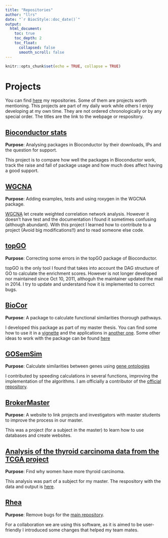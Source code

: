 ```yaml
---
title: "Repositories"
author: "llrs"
date: "`r BiocStyle::doc_date()`"
output:
  html_document:
    toc: true
    toc_depth: 2
    toc_float: 
      collapsed: false
      smooth_scroll: false
---
```


<script>
  (function(i,s,o,g,r,a,m){i['GoogleAnalyticsObject']=r;i[r]=i[r]||function(){
  (i[r].q=i[r].q||[]).push(arguments)},i[r].l=1*new Date();a=s.createElement(o),
  m=s.getElementsByTagName(o)[0];a.async=1;a.src=g;m.parentNode.insertBefore(a,m)
  })(window,document,'script','https://www.google-analytics.com/analytics.js','ga');

  ga('create', 'UA-57101844-4', 'auto');
  ga('send', 'pageview');

</script>


```r
knitr::opts_chunk$set(echo = TRUE, collapse = TRUE)
```

# Projects

You can find [here](https://github.com/llrs?tab=repositories) my repositories. Some of them are projects worth mentioning. This projects are part of my daily work while others I enjoy developing at my own time. They are not ordered chronologically or by any special order. The titles are the link to the webpage or respository.

## [Bioconductor stats](https://llrs.github.com/BiocStats/) 

**Purpose**:  Analysing packages in Bioconductor by their downloads, IPs and the question for support.

This project is to compare how well the packages in Bioconductor work, track the raise and fall of package usage and how much does affect having a good support. 
    
## [WGCNA](https://github.com/llrs/WGCNA/) 

**Purpose**: Adding examples, tests and using roxygen in the WGCNA package.  

[WGCNA](https://labs.genetics.ucla.edu/horvath/CoexpressionNetwork/Rpackages/WGCNA/) let create weighted correlation network analysis. However it doesn't have test and the documentation I found it sometimes confusing (although abundant). With this project I learned how to contribute to a project (Avoid big modifications!!) and to read someone else code. 
    
##  [topGO](https://github.com/llrs/topGO) 

**Purpose**: Correcting some errors in the topGO package of Bioconductor.  

topGO is the only tool I found that takes into account the DAG structure of GO to calculate the enrichment scores. However is not longer developed nor maintained since Oct 10, 2011, althoguh the maintainer updated the mail in 2014. I try to update and understand how it is implemented to correct bugs. 
    
##  [BioCor](https://bioconductor.org/packages/BioCor) 

**Purpose**: A package to calculate functional similarities thorough pathways.  

I developed this package as part of my master thesis. You can find some how to use it in a [vignette](http://bioconductor.org/packages/release/bioc/vignettes/BioCor/inst/doc/BioCor.html) and the applications in [another one](http://bioconductor.org/packages/release/bioc/vignettes/BioCor/inst/doc/vignette2.html). Some other ideas to work with the package can be found [here](https://llrs.github.io/comments.html)
    
##  [GOSemSim](https://github.com/llrs/GOSemSim) 

**Purpose**: Calculate similarities between genes using [gene ontologies](http://www.geneontology.org/)

I contributed by speeding calculations in several functions, improving the implementation of the algorithms. I am officially a contributor of the [official repository](https://github.com/GuangchuangYu/GOSemSim).
    
##  [BrokerMaster](https://github.com/llrs/BrokerMaster) 

**Purpose**: A website to link projects and investigators with master students to improve the process in our master.

This was a project (for a subject in the master) to learn how to use databases and create websites.
    
## [Analysis of the thyroid carcinoma data from the TCGA project](https://llrs.github.com/IEO/IEO_report.html) 

**Purpose**: Find why women have more thyroid carcinoma.

This analysis was part of a subject for my master. The respository with the data and output is [here](https://github.com/llrs/IEO).  
    
## [Rhea](https://github.com/llrs/Rhea) 

**Purpose**: Remove bugs for the [main repository](https://github.com/Lagkouvardos/Rhea).  

For a collaboration we are using this software, as it is aimed to be user-friendly I introduced some changes that helped my team mates. 

